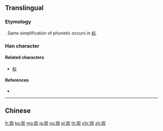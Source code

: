 {{character info/new}}
{{also|覌|觀}}
==Translingual==
{{Han simplified forms|觀|観|观}}
{{stroke order|strokes=6}}

===Etymology===
{{Han simp|觀|f=雚|t=又|f2=見|t2=见}}. Same simplification of phonetic occurs in [[权]].

===Han character===
{{Han char|rn=147|rad=见|as=02|sn=6|four=|canj=EBHU|ids=⿰又见}}

====Related characters====
* [[权]]

====References====
* {{Han ref|kx=1139.051|hdz=63664.050|uh=89C2|ud=35266}}

----

==Chinese==
{{zh-see|觀}}

[[fr:观]]
[[ko:观]]
[[mg:观]]
[[ja:观]]
[[no:观]]
[[pl:观]]
[[th:观]]
[[chr:观]]
[[zh:观]]